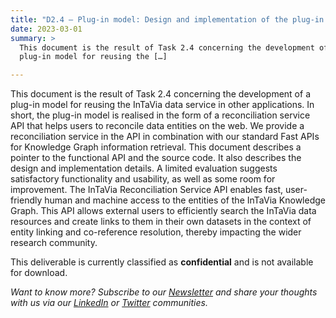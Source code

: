 ```yaml
---
title: "D2.4 – Plug-in model: Design and implementation of the plug-in architecture"
date: 2023-03-01
summary: >
  This document is the result of Task 2.4 concerning the development of a
  plug-in model for reusing the […]

---
```

This document is the result of Task 2.4 concerning the development of a plug-in model for reusing the InTaVia data service in other applications. In short, the plug-in model is realised in the form of a reconciliation service API that helps users to reconcile data entities on the web. We provide a reconciliation service in the API in combination with our standard Fast APIs for Knowledge Graph information retrieval. This document describes a pointer to the functional API and the source code. It also describes the design and implementation details. A limited evaluation suggests satisfactory functionality and usability, as well as some room for improvement. The InTaVia Reconciliation Service API enables fast, user-friendly human and machine access to the entities of the InTaVia Knowledge Graph. This API allows external users to efficiently search the InTaVia data resources and create links to them in their own datasets in the context of entity linking and co-reference resolution, thereby impacting the wider research community.

This deliverable is currently classified as **confidential** and is not available for download.

*Want to know more? Subscribe to our [Newsletter](https://intavia.eu/subscribe/) and share your thoughts with us via our [LinkedIn](https://www.linkedin.com/company/project-intavia) or [Twitter](https://twitter.com/projectintavia) communities.*

